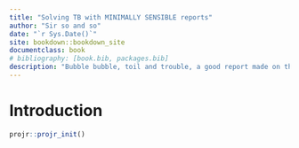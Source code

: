 ```yaml
--- 
title: "Solving TB with MINIMALLY SENSIBLE reports"
author: "Sir so and so"
date: "`r Sys.Date()`"
site: bookdown::bookdown_site
documentclass: book
# bibliography: [book.bib, packages.bib]
description: "Bubble bubble, toil and trouble, a good report made on the double. Eye of newt and spleen of toad..."
---
```


# Introduction
  
```r
projr::projr_init()
```
